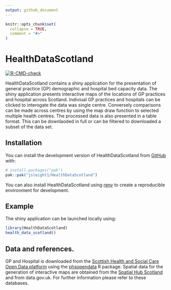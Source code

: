 ```yaml
---
output: github_document
---
```


<!-- README.md is generated from README.Rmd. Please edit that file -->

```r
knitr::opts_chunk$set(
  collapse = TRUE,
  comment = "#>"
)
```

# HealthDataScotland

<!-- badges: start -->
[![R-CMD-check](https://github.com/jsleight1/HealthDataScotland/actions/workflows/check-standard.yaml/badge.svg)](https://github.com/jsleight1/HealthDataScotland/actions/workflows/check-standard.yaml)
<!-- badges: end -->


HealthDataScotland contains a shiny application for the presentation 
of general practice (GP) demographic and hospital bed capacity data. The shiny application presents interactive maps of the locations 
of GP practices and hospital across Scotland. Indiviual GP practices and hospitals can be clicked to interogate the data was single centre. Conversely comparisons can be made across centres by using the map draw function to selected multiple health centres. The processed data is also presented in a table format. This can be downlaoded in full or can be filtered to downloaded a subset of the data set.

## Installation

You can install the development version of HealthDataScotland from [GitHub](https://github.com/) with:

```r
# install.packages("pak")
pak::pak("jsleight1/HealthDataScotland")
```

You can also install HealthDataScotland using [renv](https://rstudio.github.io/renv/articles/renv.html) to create a reproducible environment for development.

## Example

The shiny application can be launched locally using:

```r
library(HealthDataScotland)
health_data_scotland()
```

## Data and references.

GP and Hospital is downloaded from the [Scottish Health and Social Care Open Data
platform](https://www.opendata.nhs.scot/) using the
[phsopendata](https://github.com/Public-Health-Scotland/phsopendata/) R package. 
Spatial data for the generation of interactive maps are obtained 
from the [Spatial Hub Scotland](https://data.spatialhub.scot/) and from data.gov.uk. For further information please refer to these databases.

